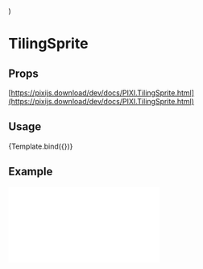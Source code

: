 
<Meta title="Components/TilingSprite" component={TilingSprite} />

  <Stage width={500} height={300}>
    <TilingSprite
      image={'https://s3-us-west-2.amazonaws.com/s.cdpn.io/693612/p2.jpeg'}
      width={500}
      height={300}
      tilePosition={{ x: 100, y: 150 }}
      tileScale={{ x: 0.1, y: 2 }}
    />
  </Stage>
)

# TilingSprite

## Props

[https://pixijs.download/dev/docs/PIXI.TilingSprite.html](https://pixijs.download/dev/docs/PIXI.TilingSprite.html)

## Usage

<Canvas>
  <Story name="default">{Template.bind({})}</Story>
</Canvas>

## Example

<iframe
  height={500}
  scrolling="no"
  title="Tiling Sprite"
  src="//codepen.io/inlet/embed/a6b5965c309e78fd1306a99c22b38d79/?height=300&theme-id=33987&default-tab=result&embed-version=2"
  frameBorder="no"
  allowFullScreen={true}
  style={{ width: '100%' }}
/>
